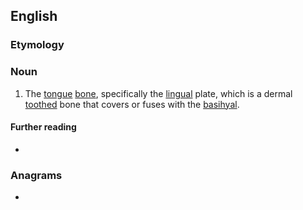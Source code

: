 ==English==

===Etymology===
{{af|en|glosso-|hyo-|-al}}

===Noun===
{{en-noun}}

# {{lb|en|fish|_|anatomy}} The [[tongue]] [[bone]], specifically the [[lingual]] plate, which is a dermal [[tooth]]ed bone that covers or fuses with the [[basihyal]].

====Further reading====
* {{pedia}}

===Anagrams===
* {{anagrams|en|a=aghlloossy|hyoglossal}}